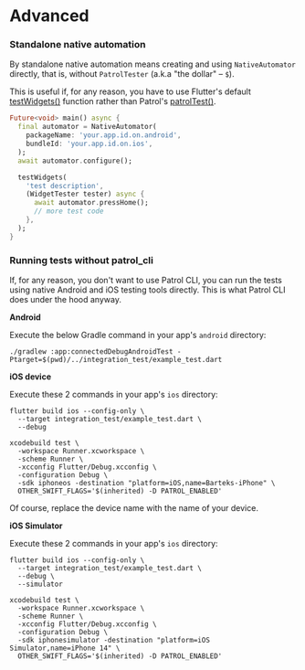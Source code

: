 # Advanced

### Standalone native automation

By standalone native automation means creating and using `NativeAutomator`
directly, that is, without `PatrolTester` (a.k.a "the dollar" – `$`).

This is useful if, for any reason, you have to use Flutter's default
[testWidgets()][test_widgets] function rather than Patrol's
[patrolTest()][patrol_test].

```dart title="integration_test/app_test.dart"
Future<void> main() async {
  final automator = NativeAutomator(
    packageName: 'your.app.id.on.android',
    bundleId: 'your.app.id.on.ios',
  );
  await automator.configure();

  testWidgets(
    'test description',
    (WidgetTester tester) async {
      await automator.pressHome();
      // more test code
    },
  );
}
```

[test_widgets]: https://api.flutter.dev/flutter/flutter_test/testWidgets.html
[patrol_test]: https://pub.dev/documentation/patrol/latest/patrol/patrolTest.html

### Running tests without patrol_cli

If, for any reason, you don't want to use Patrol CLI, you can run the tests
using native Android and iOS testing tools directly. This is what Patrol CLI
does under the hood anyway.

**Android**

Execute the below Gradle command in your app's `android` directory:

```
./gradlew :app:connectedDebugAndroidTest -Ptarget=$(pwd)/../integration_test/example_test.dart
```

**iOS device**

Execute these 2 commands in your app's `ios` directory:

```
flutter build ios --config-only \
  --target integration_test/example_test.dart \
  --debug
```

```
xcodebuild test \
  -workspace Runner.xcworkspace \
  -scheme Runner \
  -xcconfig Flutter/Debug.xcconfig \
  -configuration Debug \
  -sdk iphoneos -destination "platform=iOS,name=Barteks-iPhone" \
  OTHER_SWIFT_FLAGS='$(inherited) -D PATROL_ENABLED'
```

Of course, replace the device name with the name of your device.

**iOS Simulator**

Execute these 2 commands in your app's `ios` directory:

```
flutter build ios --config-only \
  --target integration_test/example_test.dart \
  --debug \
  --simulator
```

```
xcodebuild test \
  -workspace Runner.xcworkspace \
  -scheme Runner \
  -xcconfig Flutter/Debug.xcconfig \
  -configuration Debug \
  -sdk iphonesimulator -destination "platform=iOS Simulator,name=iPhone 14" \
  OTHER_SWIFT_FLAGS='$(inherited) -D PATROL_ENABLED'
```
